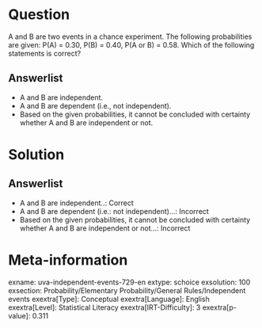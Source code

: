 Question
========

A and B are two events in a chance experiment. The following probabilities are given: P(A) = 0.30, P(B) = 0.40, P(A or B) = 0.58. Which of the following statements is correct?

Answerlist
----------

* A and B are independent.
* A and B are dependent (i.e., not independent).
* Based on the given probabilities, it cannot be concluded with certainty whether A and B are independent or not.

Solution
========

Answerlist
----------

* A and B are independent..: Correct
* A and B are dependent (i.e.: not independent)...: Incorrect
* Based on the given probabilities, it cannot be concluded with certainty whether A and B are independent or not...: Incorrect

Meta-information
================
exname: uva-independent-events-729-en
extype: schoice
exsolution: 100
exsection: Probability/Elementary Probability/General Rules/Independent events
exextra[Type]: Conceptual
exextra[Language]: English
exextra[Level]: Statistical Literacy
exextra[IRT-Difficulty]: 3
exextra[p-value]: 0.311
